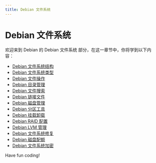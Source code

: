 ```yaml
---
title: Debian 文件系统
---
```


# Debian 文件系统

欢迎来到 Debian 的 Debian 文件系统 部分，在这一章节中，你将学到以下内容：

- [Debian 文件系统结构](./0-debian-file-system-structure.mdx)
- [Debian 文件系统类型](./1-debian-file-system-type.mdx)
- [Debian 文件操作](./2-debian-file-operations.mdx)
- [Debian 目录管理](./3-debian-directory-management.mdx)
- [Debian 文件搜索](./4-debian-file-search.mdx)
- [Debian 链接文件](./5-debian-link-file.mdx)
- [Debian 磁盘管理](./6-debian-disk-management.mdx)
- [Debian 分区工具](./7-debian-partition-tool.mdx)
- [Debian 挂载卸载](./8-debian-mount-unmount.mdx)
- [Debian RAID 配置](./9-debian-raid-configuration.mdx)
- [Debian LVM 管理](./10-debian-lvm-management.mdx)
- [Debian 文件系统修复](./11-debian-file-system-repair.mdx)
- [Debian 磁盘配额](./12-debian-disk-quota.mdx)
- [Debian 文件系统加密](./13-debian-file-system-encryption.mdx)

Have fun coding!